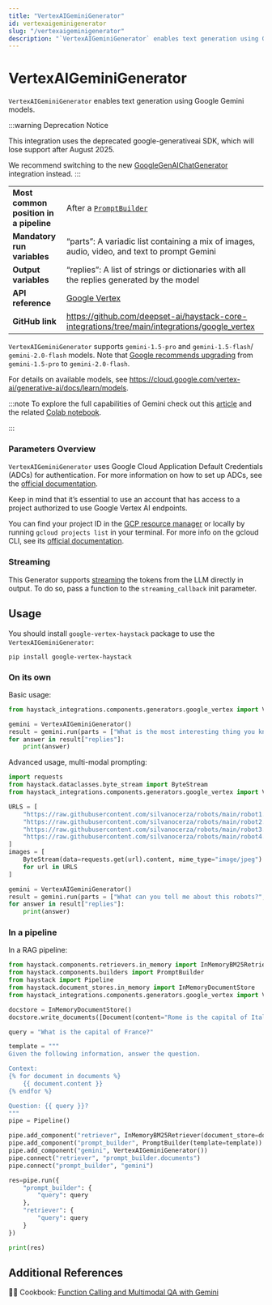 ```yaml
---
title: "VertexAIGeminiGenerator"
id: vertexaigeminigenerator
slug: "/vertexaigeminigenerator"
description: "`VertexAIGeminiGenerator` enables text generation using Google Gemini models."
---
```


# VertexAIGeminiGenerator

`VertexAIGeminiGenerator` enables text generation using Google Gemini models.

:::warning Deprecation Notice

This integration uses the deprecated google-generativeai SDK, which will lose support after August 2025.

We recommend switching to the new [GoogleGenAIChatGenerator](googlegenaichatgenerator.mdx) integration instead.
:::

|                                        |                                                                                                 |
| :------------------------------------- | :---------------------------------------------------------------------------------------------- |
| **Most common position in a pipeline** | After a [`PromptBuilder`](../builders/promptbuilder.mdx)                                                  |
| **Mandatory run variables**            | “parts”: A variadic list containing a mix of images, audio, video, and text to prompt Gemini    |
| **Output variables**                   | “replies”: A list of strings or dictionaries with all the replies generated by the model        |
| **API reference**                      | [Google Vertex](/reference/integrations-google-vertex)                                                 |
| **GitHub link**                        | https://github.com/deepset-ai/haystack-core-integrations/tree/main/integrations/google_vertex |

`VertexAIGeminiGenerator` supports `gemini-1.5-pro` and `gemini-1.5-flash`/  `gemini-2.0-flash` models. Note that [Google recommends upgrading](https://cloud.google.com/vertex-ai/generative-ai/docs/learn/model-versions) from `gemini-1.5-pro` to `gemini-2.0-flash`.

For details on available models, see https://cloud.google.com/vertex-ai/generative-ai/docs/learn/models.

:::note
To explore the full capabilities of Gemini check out this [article](https://haystack.deepset.ai/blog/gemini-models-with-google-vertex-for-haystack) and the related [Colab notebook](https://colab.research.google.com/drive/10SdXvH2ATSzqzA3OOmTM8KzD5ZdH_Q6Z?usp=sharing).

:::

### Parameters Overview

`VertexAIGeminiGenerator` uses Google Cloud Application Default Credentials (ADCs) for authentication. For more information on how to set up ADCs, see the [official documentation](https://cloud.google.com/docs/authentication/provide-credentials-adc).

Keep in mind that it’s essential to use an account that has access to a project authorized to use Google Vertex AI endpoints.

You can find your project ID in the [GCP resource manager](https://console.cloud.google.com/cloud-resource-manager) or locally by running `gcloud projects list` in your terminal. For more info on the gcloud CLI, see its [official documentation](https://cloud.google.com/cli).

### Streaming

This Generator supports [streaming](guides-to-generators/choosing-the-right-generator.mdx#streaming-support) the tokens from the LLM directly in output. To do so, pass a function to the `streaming_callback` init parameter.

## Usage

You should install `google-vertex-haystack` package to use the  `VertexAIGeminiGenerator`:

```shell
pip install google-vertex-haystack
```

### On its own

Basic usage:

```python
from haystack_integrations.components.generators.google_vertex import VertexAIGeminiGenerator

gemini = VertexAIGeminiGenerator()
result = gemini.run(parts = ["What is the most interesting thing you know?"])
for answer in result["replies"]:
    print(answer)

```

Advanced usage, multi-modal prompting:

```python
import requests
from haystack.dataclasses.byte_stream import ByteStream
from haystack_integrations.components.generators.google_vertex import VertexAIGeminiGenerator

URLS = [
    "https://raw.githubusercontent.com/silvanocerza/robots/main/robot1.jpg",
    "https://raw.githubusercontent.com/silvanocerza/robots/main/robot2.jpg",
    "https://raw.githubusercontent.com/silvanocerza/robots/main/robot3.jpg",
    "https://raw.githubusercontent.com/silvanocerza/robots/main/robot4.jpg"
]
images = [
    ByteStream(data=requests.get(url).content, mime_type="image/jpeg")
    for url in URLS
]

gemini = VertexAIGeminiGenerator()
result = gemini.run(parts = ["What can you tell me about this robots?", *images])
for answer in result["replies"]:
    print(answer)
```

### In a pipeline

In a RAG pipeline:

```python
from haystack.components.retrievers.in_memory import InMemoryBM25Retriever
from haystack.components.builders import PromptBuilder
from haystack import Pipeline
from haystack.document_stores.in_memory import InMemoryDocumentStore
from haystack_integrations.components.generators.google_vertex import VertexAIGeminiGenerator

docstore = InMemoryDocumentStore()
docstore.write_documents([Document(content="Rome is the capital of Italy"), Document(content="Paris is the capital of France")])

query = "What is the capital of France?"

template = """
Given the following information, answer the question.

Context:
{% for document in documents %}
    {{ document.content }}
{% endfor %}

Question: {{ query }}?
"""
pipe = Pipeline()

pipe.add_component("retriever", InMemoryBM25Retriever(document_store=docstore))
pipe.add_component("prompt_builder", PromptBuilder(template=template))
pipe.add_component("gemini", VertexAIGeminiGenerator())
pipe.connect("retriever", "prompt_builder.documents")
pipe.connect("prompt_builder", "gemini")

res=pipe.run({
    "prompt_builder": {
        "query": query
    },
    "retriever": {
        "query": query
    }
})

print(res)
```

## Additional References

:cook: Cookbook: [Function Calling and Multimodal QA with Gemini](https://haystack.deepset.ai/cookbook/vertexai-gemini-examples)
